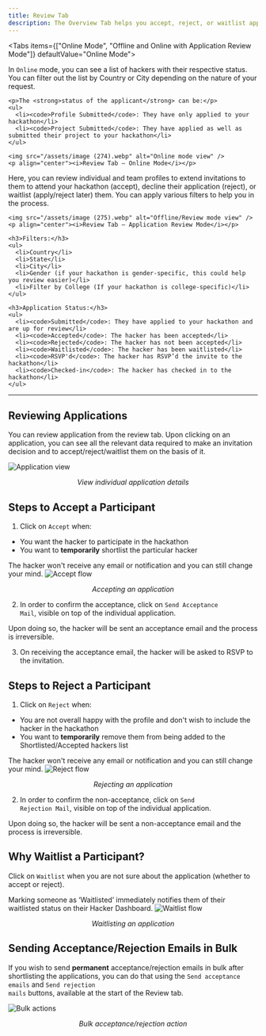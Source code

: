 ```yaml
---
title: Review Tab
description: The Overview Tab helps you accept, reject, or waitlist applications as per your hackathon guideline.
---
```



<Tabs items={["Online Mode", "Offline and Online with Application Review Mode"]} defaultValue="Online Mode">
  <Tab value="Online Mode">
    <p>
      In <code>Online</code> mode, you can see a list of hackers with their respective status. You can filter out the list by Country or City depending on the nature of your request.
    </p>

    <p>The <strong>status of the applicant</strong> can be:</p>
    <ul>
      <li><code>Profile Submitted</code>: They have only applied to your hackathon</li>
      <li><code>Project Submitted</code>: They have applied as well as submitted their project to your hackathon</li>
    </ul>

    <img src="/assets/image (274).webp" alt="Online mode view" />
    <p align="center"><i>Review Tab – Online Mode</i></p>
  </Tab>

  <Tab value="Offline and Online with Application Review Mode">
    <p>
      Here, you can review individual and team profiles to extend invitations to them to attend your hackathon (accept), decline their application (reject), or waitlist (apply/reject later) them. You can apply various filters to help you in the process.
    </p>

    <img src="/assets/image (275).webp" alt="Offline/Review mode view" />
    <p align="center"><i>Review Tab – Application Review Mode</i></p>

    <h3>Filters:</h3>
    <ul>
      <li>Country</li>
      <li>State</li>
      <li>City</li>
      <li>Gender (if your hackathon is gender-specific, this could help you review easier)</li>
      <li>Filter by College (If your hackathon is college-specific)</li>
    </ul>

    <h3>Application Status:</h3>
    <ul>
      <li><code>Submitted</code>: They have applied to your hackathon and are up for review</li>
      <li><code>Accepted</code>: The hacker has been accepted</li>
      <li><code>Rejected</code>: The hacker has not been accepted</li>
      <li><code>Waitlisted</code>: The hacker has been waitlisted</li>
      <li><code>RSVP'd</code>: The hacker has RSVP’d the invite to the hackathon</li>
      <li><code>Checked-in</code>: The hacker has checked in to the hackathon</li>
    </ul>
  </Tab>
</Tabs>

---

## Reviewing Applications

<p>
  You can review application from the review tab. Upon clicking on an application, you can see all the relevant data required to make an invitation decision and to accept/reject/waitlist them on the basis of it.
</p>

<img src="/assets/image (269).webp" alt="Application view" />
<p align="center"><i>View individual application details</i></p>


## Steps to Accept a Participant

1. Click on <code>Accept</code> when:
  - You want the hacker to participate in the hackathon
  - You want to <strong>temporarily</strong> shortlist the particular hacker

<Callout title="Note" type="info">
  The hacker won't receive any email or notification and you can still change your mind.
</Callout>

<img src="/assets/image (270).webp" alt="Accept flow" />
<p align="center"><i>Accepting an application</i></p>

2. In order to confirm the acceptance, click on <code>Send Acceptance Mail</code>, visible on top of the individual application.

<Callout title="Irreversible Action" type="warning">
  Upon doing so, the hacker will be sent an acceptance email and the process is irreversible.
</Callout>

3. On receiving the acceptance email, the hacker will be asked to RSVP to the invitation.


## Steps to Reject a Participant

1. Click on <code>Reject</code> when:
  - You are not overall happy with the profile and don't wish to include the hacker in the hackathon
  - You want to <strong>temporarily</strong> remove them from being added to the Shortlisted/Accepted hackers list

<Callout title="Note" type="info">
  The hacker won't receive any email or notification and you can still change your mind.
</Callout>

<img src="/assets/image (271).webp" alt="Reject flow" />
<p align="center"><i>Rejecting an application</i></p>

2. In order to confirm the non-acceptance, click on <code>Send Rejection Mail</code>, visible on top of the individual application.

<Callout title="Irreversible Action" type="warning">
  Upon doing so, the hacker will be sent a non-acceptance email and the process is irreversible.
</Callout>


## Why Waitlist a Participant?

Click on <code>Waitlist</code> when you are not sure about the application (whether to accept or reject).

<Callout title="Note" type="warning">
  Marking someone as ‘Waitlisted’ immediately notifies them of their waitlisted status on their Hacker Dashboard.
</Callout>

<img src="/assets/image (272).webp" alt="Waitlist flow" />
<p align="center"><i>Waitlisting an application</i></p>


## Sending Acceptance/Rejection Emails in Bulk

If you wish to send <strong>permanent</strong> acceptance/rejection emails in bulk after shortlisting the applications, you can do that using the <code>Send acceptance emails</code> and <code>Send rejection mails</code> buttons, available at the start of the Review tab.

<img src="/assets/image (273).webp" alt="Bulk actions" />
<p align="center"><i>Bulk acceptance/rejection action</i></p>
